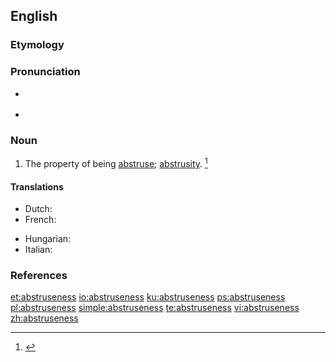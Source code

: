 ==English==

===Etymology===
{{suffix|abstruse|ness|lang=en}}

===Pronunciation===
* {{a|RP}} {{IPA|/əbˈstruːs.nəs/|lang=en}}
* {{a|US}} {{IPA|/æbˈstrus.nəs/|/əbˈstrus.nəs/|lang=en}}

===Noun===
{{en-noun|es}}

# The property of being [[abstruse]]; [[abstrusity]]. {{defdate|First attested in the mid 17<sup>th</sup> century.}}<ref name=SOED>{{R:SOED5|page=10}}</ref>

====Translations====
{{trans-top|the property of being abstruse}}
* Dutch: {{t|nl|traag van begrip}}
* French: {{t|fr|dur de comprenure}}
{{trans-mid}}
* Hungarian: {{t+|hu|homályosság}}
* Italian: {{t|it|astruseria|f}}
{{trans-bottom}}

===References===
<references/>

[[et:abstruseness]]
[[io:abstruseness]]
[[ku:abstruseness]]
[[ps:abstruseness]]
[[pl:abstruseness]]
[[simple:abstruseness]]
[[te:abstruseness]]
[[vi:abstruseness]]
[[zh:abstruseness]]